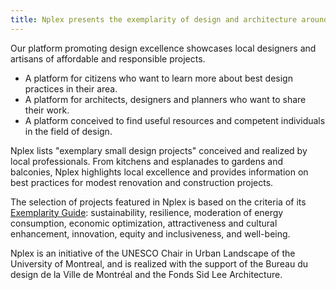 ```yaml
---
title: Nplex presents the exemplarity of design and architecture around you
---
```


Our platform promoting design excellence showcases local designers and artisans of affordable and
responsible projects.

- A platform for citizens who want to learn more about best design practices in their area.
- A platform for architects, designers and planners who want to share their work.
- A platform conceived to find useful resources and competent individuals in the field of design.

Nplex lists "exemplary small design projects" conceived and realized by local professionals. From
kitchens and esplanades to gardens and balconies, Nplex highlights local excellence and provides
information on best practices for modest renovation and construction projects.

The selection of projects featured in Nplex is based on the criteria of its
[Exemplarity Guide](#lien_vers_le_guide_en): sustainability, resilience, moderation of energy
consumption, economic optimization, attractiveness and cultural enhancement, innovation, equity and
inclusiveness, and well-being.

Nplex is an initiative of the UNESCO Chair in Urban Landscape of the University of Montreal, and is
realized with the support of the Bureau du design de la Ville de Montréal and the Fonds Sid Lee
Architecture.
